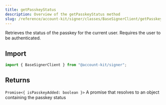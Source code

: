 ```yaml
---
title: getPasskeyStatus
description: Overview of the getPasskeyStatus method
slug: /reference/account-kit/signer/classes/BaseSignerClient/getPasskeyStatus
---
```



Retrieves the status of the passkey for the current user. Requires the user to be authenticated.

## Import

```ts
import { BaseSignerClient } from "@account-kit/signer";
```

## Returns

`Promise<{ isPasskeyAdded: boolean }>`
A promise that resolves to an object containing the passkey status
